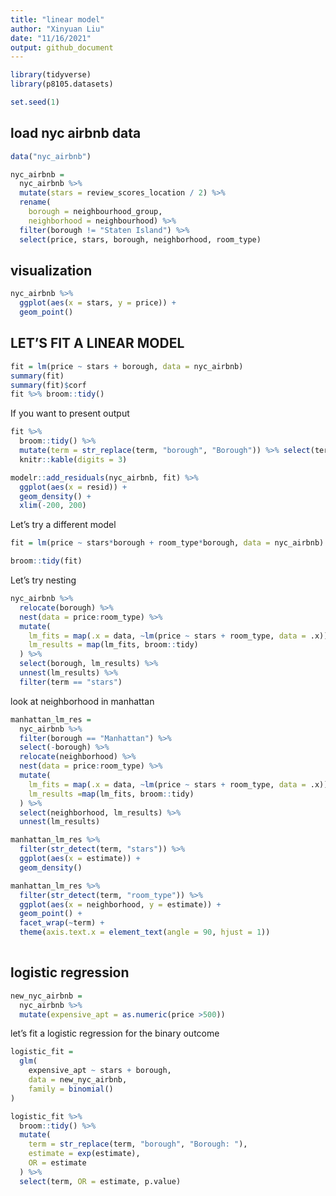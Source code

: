 ```yaml
---
title: "linear model"
author: "Xinyuan Liu"
date: "11/16/2021"
output: github_document
---
```


```r
library(tidyverse)
library(p8105.datasets)

set.seed(1)
```

## load nyc airbnb data

```r
data("nyc_airbnb")

nyc_airbnb = 
  nyc_airbnb %>% 
  mutate(stars = review_scores_location / 2) %>% 
  rename(
    borough = neighbourhood_group,
    neighborhood = neighbourhood) %>% 
  filter(borough != "Staten Island") %>% 
  select(price, stars, borough, neighborhood, room_type)
```

## visualization

```r
nyc_airbnb %>% 
  ggplot(aes(x = stars, y = price)) +
  geom_point()
```

## LET'S FIT A LINEAR MODEL

```r
fit = lm(price ~ stars + borough, data = nyc_airbnb)
summary(fit)
summary(fit)$corf
fit %>% broom::tidy()
```

If you want to present output

```r
fit %>% 
  broom::tidy() %>% 
  mutate(term = str_replace(term, "borough", "Borough")) %>% select(term, estimate, p.value) %>% 
  knitr::kable(digits = 3)
```


```r
modelr::add_residuals(nyc_airbnb, fit) %>% 
  ggplot(aes(x = resid)) +
  geom_density() +
  xlim(-200, 200)
```

Let's try a different model

```r
fit = lm(price ~ stars*borough + room_type*borough, data = nyc_airbnb) ## looking at the interaction of star and borough and room type and borough

broom::tidy(fit)
```

Let's try nesting

```r
nyc_airbnb %>% 
  relocate(borough) %>% 
  nest(data = price:room_type) %>% 
  mutate(
    lm_fits = map(.x = data, ~lm(price ~ stars + room_type, data = .x)),
    lm_results = map(lm_fits, broom::tidy)
  ) %>% 
  select(borough, lm_results) %>% 
  unnest(lm_results) %>% 
  filter(term == "stars")
```

look at neighborhood in manhattan

```r
manhattan_lm_res = 
  nyc_airbnb %>% 
  filter(borough == "Manhattan") %>% 
  select(-borough) %>% 
  relocate(neighborhood) %>% 
  nest(data = price:room_type) %>% 
  mutate(
    lm_fits = map(.x = data, ~lm(price ~ stars + room_type, data = .x)),
    lm_results =map(lm_fits, broom::tidy)
  ) %>% 
  select(neighborhood, lm_results) %>% 
  unnest(lm_results)
```

```r
manhattan_lm_res %>% 
  filter(str_detect(term, "stars")) %>% 
  ggplot(aes(x = estimate)) +
  geom_density()

manhattan_lm_res %>% 
  filter(str_detect(term, "room_type")) %>% 
  ggplot(aes(x = neighborhood, y = estimate)) + 
  geom_point() + 
  facet_wrap(~term) + 
  theme(axis.text.x = element_text(angle = 90, hjust = 1))
  
```

## logistic regression

```r
new_nyc_airbnb = 
  nyc_airbnb %>% 
  mutate(expensive_apt = as.numeric(price >500)) 
```

let's fit a logistic regression for the binary outcome

```r
logistic_fit = 
  glm(
    expensive_apt ~ stars + borough, 
    data = new_nyc_airbnb,
    family = binomial()
)

logistic_fit %>%
  broom::tidy() %>% 
  mutate(
    term = str_replace(term, "borough", "Borough: "),
    estimate = exp(estimate),
    OR = estimate
  ) %>% 
  select(term, OR = estimate, p.value)
```

